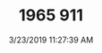 ---
width: 2000
height: 1333
title: 1965 911
description: First year 1965 911 awaiting for repair.
date: 3/23/2019 11:27:39 AM
cameraMake: Sony
cameraModel: ILCE-7M3
lens: FE 35mm F2.8 ZA
settingsfStop: f/2.8
settingsISO: ISO 640
settingsShutter: 1/1600
settingsFocalLength: 35 mm
---